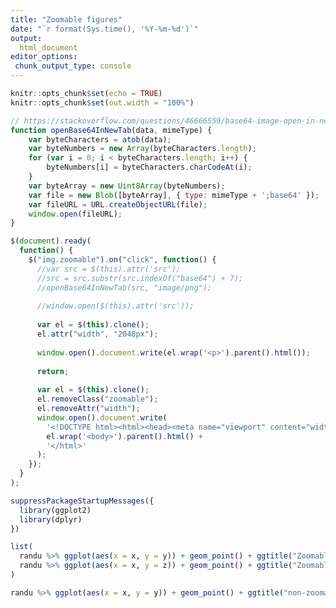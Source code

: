 ```yaml
---
title: "Zoomable figures"
date: "`r format(Sys.time(), '%Y-%m-%d')`"
output: 
  html_document
editor_options:
 chunk_output_type: console
---
```



```r
knitr::opts_chunk$set(echo = TRUE)
knitr::opts_chunk$set(out.width = "100%")
```


```js
// https://stackoverflow.com/questions/46666559/base64-image-open-in-new-tab-window-is-not-allowed-to-navigate-top-frame-naviga
function openBase64InNewTab(data, mimeType) {
    var byteCharacters = atob(data);
    var byteNumbers = new Array(byteCharacters.length);
    for (var i = 0; i < byteCharacters.length; i++) {
        byteNumbers[i] = byteCharacters.charCodeAt(i);
    }
    var byteArray = new Uint8Array(byteNumbers);
    var file = new Blob([byteArray], { type: mimeType + ';base64' });
    var fileURL = URL.createObjectURL(file);
    window.open(fileURL);
}

$(document).ready(
  function() {
    $("img.zoomable").on("click", function() {
      //var src = $(this).attr('src');
      //src = src.substr(src.indexOf("base64") + 7);
      //openBase64InNewTab(src, "image/png");
      
      //window.open($(this).attr('src'));
      
      var el = $(this).clone();
      el.attr("width", "2048px");
      
      window.open().document.write(el.wrap('<p>').parent().html());
      
      return;
      
      var el = $(this).clone();
      el.removeClass("zoomable");
      el.removeAttr("width");
      window.open().document.write(
        '<!DOCTYPE html><html><head><meta name="viewport" content="width=device-width, initial-scale=.5, maximum-scale=12.0, minimum-scale=.25, user-scalable=yes"/></head>' +
        el.wrap('<body>').parent().html() + 
        '</html>'
      );
    });
  }
);
```


```r
suppressPackageStartupMessages({
  library(ggplot2)
  library(dplyr)
})
```


```r
list(
  randu %>% ggplot(aes(x = x, y = y)) + geom_point() + ggtitle("Zoomable 1"),
  randu %>% ggplot(aes(x = x, y = z)) + geom_point() + ggtitle("Zoomable 2")
)
```

```r
randu %>% ggplot(aes(x = x, y = y)) + geom_point() + ggtitle("non-zoomable")
```

